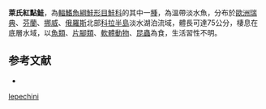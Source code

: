 {{NoteTA|G1=LS}}
{{Speciesbox
| name = 萊氏紅點鮭
| image = 
| image_width = 250px
| status = LC
| status_system = IUCN3.1
| genus = Salvelinus
| species = lepechini
| authority = [[Gmelin|Gmelin]], 1789
| synonyms = *''Salmo lepechini '',Gmelin, 1789 
}}

'''萊氏紅點鮭'''，為[[輻鰭魚綱|輻鰭魚綱]][[鮭形目|鮭形目]][[鮭科|鮭科]]的其中一[[種|種]]，為溫帶淡水魚，分布於[[歐洲|歐洲]][[瑞典|瑞典]]、[[芬蘭|芬蘭]]、[[挪威|挪威]]、[[俄羅斯|俄羅斯]]北部[[科拉半島|科拉半島]]淡水湖泊流域，體長可達75公分，棲息在底層水域，以[[魚類|魚類]]、[[片腳類|片腳類]]、[[軟體動物|軟體動物]]、[[昆蟲|昆蟲]]為食，生活習性不明。

==参考文献==
*{{FishBase_species|genus=Salvelinus|species=lepechini|year=2015|month=10}}
{{Taxonbar|from=Q6431311}}

[[Category:紅點鮭屬|lepechini]]
